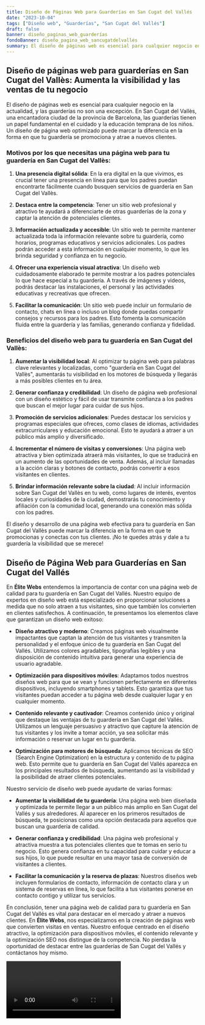 ```yaml
---
title: Diseño de Páginas Web para Guarderías en San Cugat del Vallés
date: "2023-10-04"
tags: ["Diseño web", "Guarderías", "San Cugat del Vallés"]
draft: false
banner: diseño_paginas_web_guarderías
fondoBanner: diseño_pagina_web_sancugatdelvallés
summary: El diseño de páginas web es esencial para cualquier negocio en la actualidad, y las guarderías no son una excepción. En San Cugat del Vallès, una encantadora ciudad de la provincia de Barcelona, ​​las guarderías tienen un papel fundamental en el cuidado y la educación temprana de los niños. Un diseño de página web optimizado puede marcar la diferencia en la forma en que tu guardería se promociona y atrae a nuevos clientes.
---
```



## Diseño de páginas web para guarderías en San Cugat del Vallès: Aumenta la visibilidad y las ventas de tu negocio

El diseño de páginas web es esencial para cualquier negocio en la actualidad, y las guarderías no son una excepción. En San Cugat del Vallès, una encantadora ciudad de la provincia de Barcelona, ​​las guarderías tienen un papel fundamental en el cuidado y la educación temprana de los niños. Un diseño de página web optimizado puede marcar la diferencia en la forma en que tu guardería se promociona y atrae a nuevos clientes.

### Motivos por los que necesitas una página web para tu guardería en San Cugat del Vallès:

1. **Una presencia digital sólida**: En la era digital en la que vivimos, es crucial tener una presencia en línea para que los padres puedan encontrarte fácilmente cuando busquen servicios de guardería en San Cugat del Vallès.

2. **Destaca entre la competencia**: Tener un sitio web profesional y atractivo te ayudará a diferenciarte de otras guarderías de la zona y captar la atención de potenciales clientes.

3. **Información actualizada y accesible**: Un sitio web te permite mantener actualizada toda la información relevante sobre tu guardería, como horarios, programas educativos y servicios adicionales. Los padres podrán acceder a esta información en cualquier momento, lo que les brinda seguridad y confianza en tu negocio.

4. **Ofrecer una experiencia visual atractiva**: Un diseño web cuidadosamente elaborado te permite mostrar a los padres potenciales lo que hace especial a tu guardería. A través de imágenes y videos, podrás destacar las instalaciones, el personal y las actividades educativas y recreativas que ofrecen.

5. **Facilitar la comunicación**: Un sitio web puede incluir un formulario de contacto, chats en línea o incluso un blog donde puedas compartir consejos y recursos para los padres. Esto fomenta la comunicación fluida entre la guardería y las familias, generando confianza y fidelidad.

### Beneficios del diseño web para tu guardería en San Cugat del Vallès:

1. **Aumentar la visibilidad local**: Al optimizar tu página web para palabras clave relevantes y localizadas, como "guardería en San Cugat del Vallès", aumentarás tu visibilidad en los motores de búsqueda y llegarás a más posibles clientes en tu área.

2. **Generar confianza y credibilidad**: Un diseño de página web profesional con un diseño estético y fácil de usar transmite confianza a los padres que buscan el mejor lugar para cuidar de sus hijos.

3. **Promoción de servicios adicionales**: Puedes destacar los servicios y programas especiales que ofreces, como clases de idiomas, actividades extracurriculares y educación emocional. Esto te ayudará a atraer a un público más amplio y diversificado.

4. **Incrementar el número de visitas y conversiones**: Una página web atractiva y bien optimizada atraerá más visitantes, lo que se traducirá en un aumento de las oportunidades de venta. Además, al incluir llamadas a la acción claras y botones de contacto, podrás convertir a esos visitantes en clientes.

5. **Brindar información relevante sobre la ciudad**: Al incluir información sobre San Cugat del Vallès en tu web, como lugares de interés, eventos locales y curiosidades de la ciudad, demostrarás tu conocimiento y afiliación con la comunidad local, generando una conexión más sólida con los padres.

El diseño y desarrollo de una página web efectiva para tu guardería en San Cugat del Vallès puede marcar la diferencia en la forma en que te promocionas y conectas con tus clientes. ¡No te quedes atrás y dale a tu guardería la visibilidad que se merece!

<GifSeo />

<Cta />

## Diseño de Página Web para Guarderías en San Cugat del Vallés

En **Élite Webs** entendemos la importancia de contar con una página web de calidad para tu guardería en San Cugat del Vallés. Nuestro equipo de expertos en diseño web está especializado en proporcionar soluciones a medida que no solo atraen a tus visitantes, sino que también los convierten en clientes satisfechos. A continuación, te presentamos los elementos clave que garantizan un diseño web exitoso:

- **Diseño atractivo y moderno**: Creamos páginas web visualmente impactantes que captan la atención de tus visitantes y transmiten la personalidad y el enfoque único de tu guardería en San Cugat del Vallés. Utilizamos colores agradables, tipografías legibles y una disposición de contenido intuitiva para generar una experiencia de usuario agradable.

- **Optimización para dispositivos móviles**: Adaptamos todos nuestros diseños web para que se vean y funcionen perfectamente en diferentes dispositivos, incluyendo smartphones y tablets. Esto garantiza que tus visitantes puedan acceder a tu página web desde cualquier lugar y en cualquier momento.

- **Contenido relevante y cautivador**: Creamos contenido único y original que destaque las ventajas de tu guardería en San Cugat del Vallés. Utilizamos un lenguaje persuasivo y atractivo que capture la atención de tus visitantes y los invite a tomar acción, ya sea solicitar más información o reservar un lugar en tu guardería.

- **Optimización para motores de búsqueda**: Aplicamos técnicas de SEO (Search Engine Optimization) en la estructura y contenido de tu página web. Esto permite que tu guardería en San Cugat del Vallés aparezca en los principales resultados de búsqueda, aumentando así la visibilidad y la posibilidad de atraer clientes potenciales.

Nuestro servicio de diseño web puede ayudarte de varias formas:

- **Aumentar la visibilidad de tu guardería**: Una página web bien diseñada y optimizada te permite llegar a un público más amplio en San Cugat del Vallés y sus alrededores. Al aparecer en los primeros resultados de búsqueda, te posicionas como una opción destacada para aquellos que buscan una guardería de calidad.

- **Generar confianza y credibilidad**: Una página web profesional y atractiva muestra a tus potenciales clientes que te tomas en serio tu negocio. Esto genera confianza en tu capacidad para cuidar y educar a sus hijos, lo que puede resultar en una mayor tasa de conversión de visitantes a clientes.

- **Facilitar la comunicación y la reserva de plazas**: Nuestros diseños web incluyen formularios de contacto, información de contacto clara y un sistema de reservas en línea, lo que facilita a tus visitantes ponerse en contacto contigo y utilizar tus servicios.

En conclusión, tener una página web de calidad para tu guardería en San Cugat del Vallés es vital para destacar en el mercado y atraer a nuevos clientes. En **Élite Webs**, nos especializamos en la creación de páginas web que convierten visitas en ventas. Nuestro enfoque centrado en el diseño atractivo, la optimización para dispositivos móviles, el contenido relevante y la optimización SEO nos distingue de la competencia. No pierdas la oportunidad de destacar entre las guarderías de San Cugat del Vallés y contáctanos hoy mismo.

<Video />

<CtaBot job="Guarderías" city="San Cugat del Vallés" />

<Gmaps query="San Cugat del Vallés+españa+maps" />
